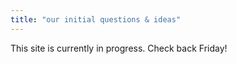 ```yaml
---
title: "our initial questions & ideas"
---
```


This site is currently in progress. Check back Friday!